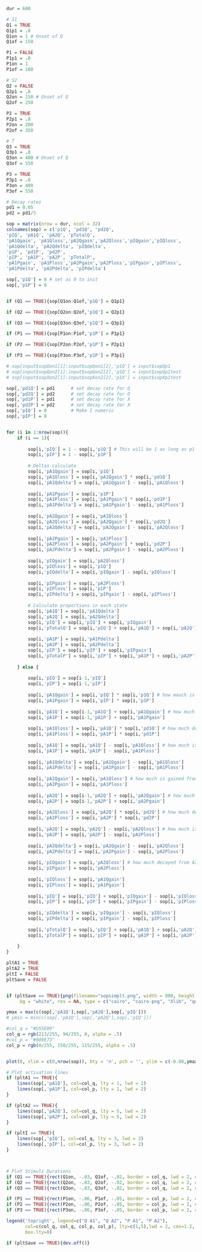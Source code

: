 ```r

dur = 600

# S1
Q1 = TRUE
Q1p1 = .8
Q1on = 1 # Onset of Q
Q1of = 150

P1 = FALSE
P1p1 = .8
P1on = 1
P1of = 100

# S2
Q2 = FALSE
Q2p1 = .8
Q2on = 150 # Onset of Q
Q2of = 250

P2 = TRUE
P2p1 = .8
P2on = 200
P2of = 350

# T
Q3 = TRUE
Q3p1 = .8
Q3on = 400 # Onset of Q
Q3of = 550

P3 = TRUE
P3p1 = .8
P3on = 400
P3of = 550

# Decay rates
pd1 = 0.05
pd2 = pd1/5

```

```r
sop = matrix(nrow = dur, ncol = 32)
colnames(sop) = c('p1Q', 'pd1Q', 'pd2Q', 
'pIQ', 'pA1Q', 'pA2Q', 'pTotalQ', 
'pA1Qgain', 'pA1Qloss','pA2Qgain','pA2Qloss','pIQgain','pIQloss',
'pA1Qdelta', 'pA2Qdelta', 'pIQdelta',
'p1P', 'pd1P', 'pd2P', 
'pIP', 'pA1P', 'pA2P', 'pTotalP', 
'pA1Pgain', 'pA1Ploss','pA2Pgain','pA2Ploss','pIPgain','pIPloss',
'pA1Pdelta', 'pA2Pdelta', 'pIPdelta')

sop[,'p1Q'] = 0 # set as 0 to init
sop[,'p1P'] = 0 


if (Q1 == TRUE){sop[Q1on:Q1of,'p1Q'] = Q1p1}

if (Q2 == TRUE){sop[Q2on:Q2of,'p1Q'] = Q2p1}

if (Q3 == TRUE){sop[Q3on:Q3of,'p1Q'] = Q3p1}

if (P1 == TRUE){sop[P1on:P1of,'p1P'] = P1p1}

if (P2 == TRUE){sop[P2on:P2of,'p1P'] = P2p1}

if (P3 == TRUE){sop[P3on:P3of,'p1P'] = P3p1}

# sop[input$sopQon1[1]:input$sopQon1[2],'p1Q'] = input$sopQp1
# sop[input$sopQon2[1]:input$sopQon2[2],'p1Q'] = input$sopQp1test
# sop[input$sopXon2[1]:input$sopXon2[2],'p1X'] = input$sopXp1test

sop[,'pd1Q'] = pd1      # set decay rate for Q
sop[,'pd2Q'] = pd2      # set decay rate for Q
sop[,'pd1P'] = pd1      # set decay rate for X
sop[,'pd2P'] = pd2      # set decay rate for X
sop[,'pIQ'] = 0         # Make I numeric
sop[,'pIP'] = 0


for (i in 1:nrow(sop)){
    if (i == 1){
        
        sop[i,'pIQ'] = 1 - sop[i,'p1Q'] # This will be 1 as long as p1 = 0
        sop[i,'pIP'] = 1 - sop[i,'p1P']
        
        # Deltas calculate
        sop[i,'pA1Qgain'] = sop[i,'p1Q']
        sop[i,'pA1Qloss'] = sop[i,'pA1Qgain'] * sop[i,'pd1Q']
        sop[i,'pA1Qdelta'] = sop[i,'pA1Qgain'] - sop[i,'pA1Qloss']
        
        sop[i,'pA1Pgain'] = sop[i,'p1P']
        sop[i,'pA1Ploss'] = sop[i,'pA1Pgain'] * sop[i,'pd1P']
        sop[i,'pA1Pdelta'] = sop[i,'pA1Pgain'] - sop[i,'pA1Ploss']
        
        sop[i,'pA2Qgain'] = sop[i,'pA1Qloss']
        sop[i,'pA2Qloss'] = sop[i,'pA2Qgain'] * sop[i,'pd2Q']
        sop[i,'pA2Qdelta'] = sop[i,'pA2Qgain'] - sop[i,'pA2Qloss']
        
        sop[i,'pA2Pgain'] = sop[i,'pA1Ploss']
        sop[i,'pA2Ploss'] = sop[i,'pA2Pgain'] * sop[i,'pd2P']
        sop[i,'pA2Pdelta'] = sop[i,'pA2Pgain'] - sop[i,'pA2Ploss']
        
        sop[i,'pIQgain'] = sop[i,'pA2Qloss']
        sop[i,'pIQloss'] = sop[i,'p1Q']
        sop[i,'pIQdelta'] = sop[i,'pIQgain'] - sop[i,'pIQloss']
        
        sop[i,'pIPgain'] = sop[i,'pA2Ploss']
        sop[i,'pIPloss'] = sop[i,'p1P']
        sop[i,'pIPdelta'] = sop[i,'pIPgain'] - sop[i,'pIPloss']
        
        # Calculate proportions in each state
        sop[i,'pA1Q'] = sop[i,'pA1Qdelta']
        sop[i,'pA2Q'] = sop[i,'pA2Qdelta']
        sop[i,'pIQ'] = sop[i,'pIQ'] + sop[i,'pIQgain']
        sop[i,'pTotalQ'] = sop[i,'pIQ'] + sop[i,'pA1Q'] + sop[i,'pA2Q']  # total in all states
        
        sop[i,'pA1P'] = sop[i,'pA1Pdelta']
        sop[i,'pA2P'] = sop[i,'pA2Pdelta']
        sop[i,'pIP'] = sop[i,'pIP'] + sop[i,'pIPgain']
        sop[i,'pTotalP'] = sop[i,'pIP'] + sop[i,'pA1P'] + sop[i,'pA2P']  # total in all states
        
    } else {
        
        sop[i,'pIQ'] = sop[i-1,'pIQ']
        sop[i,'pIP'] = sop[i-1,'pIP']
        
        sop[i,'pA1Qgain'] = sop[i,'pIQ'] * sop[i,'p1Q'] # how mauch is activated from I
        sop[i,'pA1Pgain'] = sop[i,'pIP'] * sop[i,'p1P']
        
        sop[i,'pA1Q'] = sop[i-1,'pA1Q'] + sop[i,'pA1Qgain'] # how much is there in total with carried over
        sop[i,'pA1P'] = sop[i-1,'pA1P'] + sop[i,'pA1Pgain']
        
        sop[i,'pA1Qloss'] = sop[i,'pA1Q'] * sop[i,'pd1Q'] # how much decays to A2
        sop[i,'pA1Ploss'] = sop[i,'pA1P'] * sop[i,'pd1P']
        
        sop[i,'pA1Q'] = sop[i,'pA1Q'] - sop[i,'pA1Qloss'] # how much is left after the decay
        sop[i,'pA1P'] = sop[i,'pA1P'] - sop[i,'pA1Ploss']
        
        sop[i,'pA1Qdelta'] = sop[i,'pA1Qgain'] - sop[i,'pA1Qloss']
        sop[i,'pA1Pdelta'] = sop[i,'pA1Pgain'] - sop[i,'pA1Ploss']
        
        sop[i,'pA2Qgain'] = sop[i,'pA1Qloss'] # how much is gained from A1->A2 decay
        sop[i,'pA2Pgain'] = sop[i,'pA1Ploss']
        
        sop[i,'pA2Q'] = sop[i-1,'pA2Q'] + sop[i,'pA2Qgain'] # how much is there with carried over
        sop[i,'pA2P'] = sop[i-1,'pA2P'] + sop[i,'pA2Pgain']
        
        sop[i,'pA2Qloss'] = sop[i,'pA2Q'] * sop[i,'pd2Q'] # how much decays A2->I
        sop[i,'pA2Ploss'] = sop[i,'pA2P'] * sop[i,'pd2P']
        
        sop[i,'pA2Q'] = sop[i,'pA2Q'] - sop[i,'pA2Qloss'] # how much is left after A2->I decay
        sop[i,'pA2P'] = sop[i,'pA2P'] - sop[i,'pA2Ploss']
        
        sop[i,'pA2Qdelta'] = sop[i,'pA2Qgain'] - sop[i,'pA2Qloss']
        sop[i,'pA2Pdelta'] = sop[i,'pA2Pgain'] - sop[i,'pA2Ploss']
        
        sop[i,'pIQgain'] = sop[i,'pA2Qloss'] # how much decayed from A2
        sop[i,'pIPgain'] = sop[i,'pA2Ploss']
        
        sop[i,'pIQloss'] = sop[i,'pA1Qgain']
        sop[i,'pIPloss'] = sop[i,'pA1Pgain']
        
        sop[i,'pIQ'] = sop[i,'pIQ'] + sop[i,'pIQgain'] - sop[i,'pIQloss']
        sop[i,'pIP'] = sop[i,'pIP'] + sop[i,'pIPgain'] - sop[i,'pIPloss']
        
        sop[i,'pIQdelta'] = sop[i,'pIQgain'] - sop[i,'pIQloss']
        sop[i,'pIPdelta'] = sop[i,'pIPgain'] - sop[i,'pIPloss']
        
        sop[i,'pTotalQ'] = sop[i,'pIQ'] + sop[i,'pA1Q'] + sop[i,'pA2Q']
        sop[i,'pTotalP'] = sop[i,'pIP'] + sop[i,'pA1P'] + sop[i,'pA2P']
        
    }
}
```

```r

pltA1 = TRUE
pltA2 = TRUE
pltI = FALSE
pltSave = FALSE


if (pltSave == TRUE){png(filename="sopsimplt.png", width = 800, height = 480, units = "px", pointsize = 20,
     bg = "white", res = NA, type = c("cairo", "cairo-png", "Xlib", "quartz"))}

ymax = max(c(sop[,'pA1Q'],sop[,'pA2Q'],sop[,'pIQ']))
# ymin = min(c(sop[,'pA1Q'],sop[,'pA2Q'],sop[,'pIQ']))

#col_q = "#D55E00"
col_q = rgb(213/255, 94/255, 0, alpha = .5)
#col_p = "#009E73"
col_p = rgb(0/255, 158/255, 115/255, alpha = .5)


plot(0, xlim = c(0,nrow(sop)), bty = 'n', pch = '', ylim = c(-0.08,ymax), xlab = 'Time', ylab = 'Activation')

# Plot activation lines
if (pltA1 == TRUE){
    lines(sop[,'pA1Q'], col=col_q, lty = 1, lwd = 2)
    lines(sop[,'pA1P'], col=col_p, lty = 1, lwd = 2)
}

if (pltA2 == TRUE){
    lines(sop[,'pA2Q'], col=col_q, lty = 5, lwd = 2)
    lines(sop[,'pA2P'], col=col_p, lty = 5, lwd = 2)
}

if (pltI == TRUE){
    lines(sop[,'pIQ'], col=col_q, lty = 3, lwd = 2)
    lines(sop[,'pIP'], col=col_p, lty = 3, lwd = 2)
}



# Plot Stimuli Durations
if (Q1 == TRUE){rect(Q1on, -.03, Q1of, -.02, border = col_q, lwd = 2, col = col_q)}
if (Q2 == TRUE){rect(Q2on, -.03, Q2of, -.02, border = col_q, lwd = 2, col = col_q)}
if (Q3 == TRUE){rect(Q3on, -.03, Q3of, -.02, border = col_q, lwd = 2, col = col_q)}

if (P1 == TRUE){rect(P1on, -.06, P1of, -.05, border = col_p, lwd = 2, col = col_p)}
if (P2 == TRUE){rect(P2on, -.06, P2of, -.05, border = col_p, lwd = 2, col = col_p)}
if (P3 == TRUE){rect(P3on, -.06, P3of, -.05, border = col_p, lwd = 2, col = col_p)}

legend('topright', legend=c("Q A1", "Q A2", "P A1", "P A2"),
       col=c(col_q, col_q, col_p, col_p), lty=c(1,5),lwd = 2, cex=1.2,
       box.lty=0)

if (pltSave == TRUE){dev.off()}
```